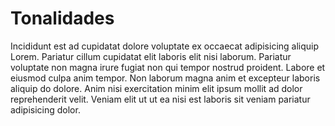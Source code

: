 
# Tonalidades

Incididunt est ad cupidatat dolore voluptate ex occaecat adipisicing aliquip Lorem. Pariatur cillum cupidatat elit laboris elit nisi laborum. Pariatur voluptate non magna irure fugiat non qui tempor nostrud proident. Labore et eiusmod culpa anim tempor. Non laborum magna anim et excepteur laboris aliquip do dolore. Anim nisi exercitation minim elit ipsum mollit ad dolor reprehenderit velit. Veniam elit ut ut ea nisi est laboris sit veniam pariatur adipisicing dolor.

<Piano />
